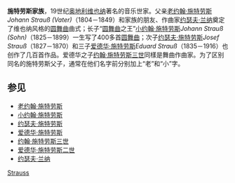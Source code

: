 {{noteTA
|T=zh-hans:施特劳斯家族;zh-hk:小約翰·施特勞斯;zh-tw:史特勞斯家族;
|1=zh-hans:施特劳斯;zh-hk:施特勞斯;zh-tw:史特勞斯;
}}

'''施特劳斯家族'''，19世纪[[奥地利|奥地利]][[维也纳|维也纳]]著名的音乐世家。父亲[[老约翰·施特劳斯|老约翰·施特劳斯]]''Johann Strauß (Vater)''（1804－1849）和家族的朋友、作曲家[[约瑟夫·兰纳|约瑟夫·兰纳]]奠定了维也纳风格的[[圆舞曲|圆舞曲]]曲式；长子“[[圆舞曲|圆舞曲]]之王”[[小约翰·施特劳斯|小约翰·施特劳斯]]''Johann Strauß (Sohn)''（1825－1899）一生写了400多首[[圆舞曲|圆舞曲]]；次子[[约瑟夫·施特劳斯|约瑟夫·施特劳斯]]''Josef Strauß''（1827－1870）和三子[[爱德华·施特劳斯|爱德华·施特劳斯]]''Eduard Strauß''（1835－1916）也创作了几百首作品。爱德华之子[[约翰·施特劳斯三世|约翰·施特劳斯三世]]同樣是舞曲作曲家。为了区别同名的施特劳斯父子，通常在他们名字前分别加上“老”和“小”字。

==参见==
* [[老约翰·施特劳斯|老约翰·施特劳斯]]
* [[小约翰·施特劳斯|小约翰·施特劳斯]]
* [[约瑟夫·施特劳斯|约瑟夫·施特劳斯]]
* [[爱德华·施特劳斯|爱德华·施特劳斯]]
* [[约翰·施特劳斯三世|约翰·施特劳斯三世]]
* [[爱德华·施特劳斯二世|爱德华·施特劳斯二世]]
* [[约瑟夫·兰纳|约瑟夫·兰纳]]

{{古典音樂作曲家小作品}}

[[Category:奧地利作曲家|Strauss]]